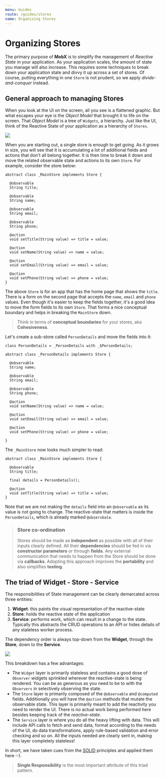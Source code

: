 ```yaml
---
menu: Guides
route: /guides/stores
name: Organizing Stores
---
```


# Organizing Stores

The primary purpose of **MobX** is to simplify the management of _Reactive State_ in your application. As your application scales, the amount of state you manage will also increase. This requires some techniques to break down your application state and divvy it up across a set of stores. Of course, putting everything in one `Store` is not prudent, so we apply _divide-and-conquer_ instead.

## General approach to managing Stores

When you look at the UI on the screen, all you see is a flattened graphic. But what escapes your eye is the _Object Model_ that brought it to life on the screen. That _Object Model_ is a tree of `Widgets`, a hierarchy. Just like the UI, think of the Reactive State of your application as a hierarchy of `Stores`.


<img src={storeHierarchy} />

When you are starting out, a single store is enough to get going. As it grows in size, you will see that it is accumulating a lot of additional fields and actions that don't all belong together. It is then time to break it down and move the related observable state and actions to its own `Store`. For example, consider the store below:

```
abstract class _MainStore implements Store {

  @observable
  String title;

  @observable
  String name;

  @observable
  String email;

  @observable
  String phone;

  @action
  void setTitle(String value) => title = value;

  @action
  void setName(String value) => name = value;

  @action
  void setEmail(String value) => email = value;

  @action
  void setPhone(String value) => phone = value;
}
```

The above `Store` is for an app that has the home page that shows the `title`. There is a form on the second page that accepts the `name`, `email` and `phone` values. Even though it's easier to keep the fields together, it's a good idea to move the form fields to its own `Store`. That forms a nice conceptual boundary and helps in breaking the `MainStore` down.

> Think in terms of **conceptual boundaries** for your stores, aka **Cohesiveness**.

Let's create a sub-store called `PersonDetails` and move the fields into it:

```
class PersonDetails = _PersonDetails with _$PersonDetails;

abstract class _PersonDetails implements Store {

  @observable
  String name;

  @observable
  String email;

  @observable
  String phone;

  @action
  void setName(String value) => name = value;

  @action
  void setEmail(String value) => email = value;

  @action
  void setPhone(String value) => phone = value;

}
```

The `_MainStore` now looks much simpler to read:

```
abstract class _MainStore implements Store {

  @observable
  String title;

  final details = PersonDetails();

  @action
  void setTitle(String value) => title = value;
}

```

Note that we are not making the `details` field into an `@observable` as its value is not going to change. The reactive-state that matters is inside the `PersonDetails`, which is already marked `@observbale`.

> ### Store co-ordination
>
> Stores should be made as **independent** as possible with all of their inputs clearly defined. All their **dependencies** should be fed in via **constructor parameters** or through **fields**. Any external communication that needs to happen from the Store should be done via **callbacks**. Adopting this approach improves the **portability** and also simplifies **testing**.

## The triad of Widget - Store - Service

The responsibilities of State management can be clearly demarcated across three entities:

1. **Widget**: this paints the visual representation of the reactive-state
2. **Store**: holds the reactive state of the application
3. **Service**: performs work, which can result in a change to the state. Typically this abstracts the CRUD operations to an API or hides details of any stateless worker process.

The dependency order is always top-down from the **Widget**, through the **Store**, down to the **Service**.


<img src={dependencyOrder} />

This breakdown has a few advantages:

- The `Widget` layer is primarily stateless and contains a good dose of `Observer` widgets sprinkled wherever the reactive-state is being rendered. You can be as generous as you need to be to with the `Observers` in selectively observing the state.
- The `Store` layer is primarily composed of the `@observable` and `@computed` fields. Additionally you will have the `@action` methods that mutate the observable state. This layer is primarily meant to add the reactivity you need to render the UI. There is no actual work being performed here besides keeping track of the _reactive-state_.
- The `Service` layer is where you do all the heavy lifting with data. This will include API calls to fetch and send data, format according to the needs of the UI, do data transformations, apply rule-based validation and error checking and so on. All the inputs needed are clearly sent in, making this layer completely stateless!

In short, we have taken cues from the [SOLID](https://en.wikipedia.org/wiki/SOLID) principles and applied them here :-).

> **Single Responsibility** is the most important attribute of this triad pattern.
